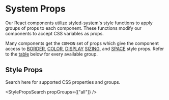 
# System Props

Our React components utilize [styled-system](https://github.com/jxnblk/styled-system)'s style functions to apply groups of props to each component.   These functions modify our components to accept CSS variables as props.

Many components get the `COMMON` set of props which give the component access to [BORDER](#border), [COLOR](#color), [DISPLAY](#display) [SIZING](#sizing), and [SPACE](#space) style props.  Refer to the [table](#style-props) below for every available group.

## Style Props

Search here for supported CSS properties and groups.

<StylePropsSearch propGroups={["all"]} />
